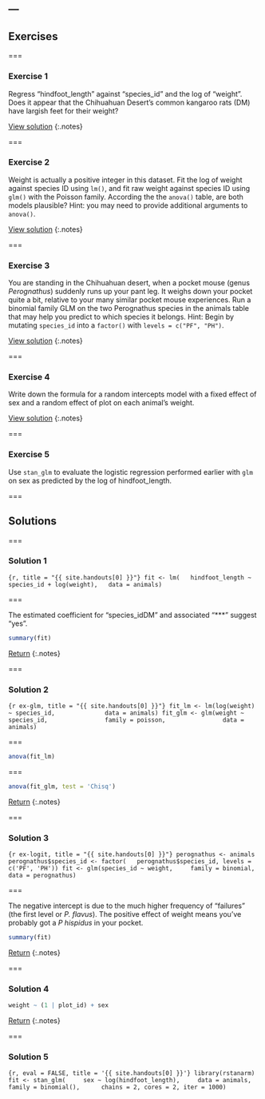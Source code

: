 ---
---

## Exercises

===

### Exercise 1

Regress "hindfoot_length" against "species_id" and the log of "weight". Does it
appear that the Chihuahuan Desert's common kangaroo rats (DM) have largish feet
for their weight?

[View solution](#solution-3)
{:.notes}

===

### Exercise 2

Weight is actually a positive integer in this dataset. Fit the log of weight
against species ID using `lm()`, and fit raw weight against species ID using
`glm()` with the Poisson family. According the the `anova()` table, are both
models plausible? Hint: you may need to provide additional arguments to
`anova()`.

[View solution](#solution-2)
{:.notes}

===

### Exercise 3

You are standing in the Chihuahuan desert, when a pocket mouse (genus
*Perognathus*) suddenly runs up your pant leg. It weighs down your pocket quite
a bit, relative to your many similar pocket mouse experiences. Run a binomial
family GLM on the two Perognathus species in the animals table that may help you
predict to which species it belongs. Hint: Begin by mutating `species_id` into a
`factor()` with `levels = c("PF", "PH")`.

[View solution](#solution-3)
{:.notes}

===

### Exercise 4

Write down the formula for a random intercepts model with a fixed effect of
sex and a random effect of plot on each animal's weight.

[View solution](#solution-4)
{:.notes}

===

### Exercise 5

Use `stan_glm` to evaluate the logistic regression performed earlier with `glm`
on sex as predicted by the log of hindfoot_length.

===

## Solutions

===

### Solution 1

```{r, title = "{{ site.handouts[0] }}"}
fit <- lm(
  hindfoot_length ~ species_id + log(weight),
  data = animals)
```

===

The estimated coefficient for "species_idDM" and associated "***" suggest
"yes".

```r
summary(fit)
```

[Return](#exercise-1)
{:.notes}

===

### Solution 2

```{r ex-glm, title = "{{ site.handouts[0] }}"}
fit_lm <- lm(log(weight) ~ species_id,
             data = animals)
fit_glm <- glm(weight ~ species_id,
               family = poisson,
               data = animals)
```

===

```r
anova(fit_lm)
```

===

```r
anova(fit_glm, test = 'Chisq')
```

[Return](#exercise-2)
{:.notes}

===

### Solution 3

```{r ex-logit, title = "{{ site.handouts[0] }}"}
perognathus <- animals
perognathus$species_id <- factor(
  perognathus$species_id, levels = c('PF', 'PH'))
fit <- glm(species_id ~ weight,
    family = binomial,
    data = perognathus)
```

===

The negative intercept is due to the much higher frequency of "failures" (the first level or *P. flavus*). The positive effect of weight means you've probably got a *P hispidus* in your pocket.

```r
summary(fit)
```

[Return](#exercise-3)
{:.notes}

===

### Solution 4

```r
weight ~ (1 | plot_id) + sex
```

[Return](#exercise-4)
{:.notes}

===

### Solution 5

```{r, eval = FALSE, title = '{{ site.handouts[0] }}'}
library(rstanarm)
fit <- stan_glm(
    sex ~ log(hindfoot_length),
    data = animals, 
    family = binomial(), 
    chains = 2, cores = 2, iter = 1000)
```
